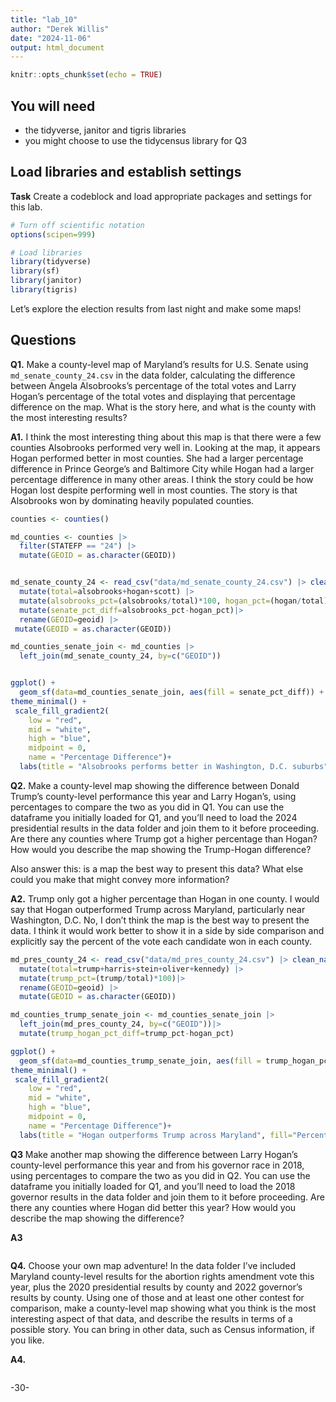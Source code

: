 ```yaml
---
title: "lab_10"
author: "Derek Willis"
date: "2024-11-06"
output: html_document
---
```


```r
knitr::opts_chunk$set(echo = TRUE)
```

## You will need

-   the tidyverse, janitor and tigris libraries
-   you might choose to use the tidycensus library for Q3

## Load libraries and establish settings

**Task** Create a codeblock and load appropriate packages and settings for this lab.

```r
# Turn off scientific notation
options(scipen=999)

# Load libraries
library(tidyverse)
library(sf)
library(janitor)
library(tigris)

```

Let's explore the election results from last night and make some maps!

## Questions

**Q1.** Make a county-level map of Maryland's results for U.S. Senate using `md_senate_county_24.csv` in the data folder, calculating the difference between Angela Alsobrooks's percentage of the total votes and Larry Hogan's percentage of the total votes and displaying that percentage difference on the map. What is the story here, and what is the county with the most interesting results?

**A1.** I think the most interesting thing about this map is that there were a few counties Alsobrooks performed very well in. Looking at the map, it appears Hogan performed better in most counties. She had a larger percentage difference in Prince George's and Baltimore City while Hogan had a larger percentage difference in many other areas. I think the story could be how Hogan lost despite performing well in most counties. The story is that Alsobrooks won by dominating heavily populated counties. 

```r
counties <- counties()

md_counties <- counties |>
  filter(STATEFP == "24") |>
  mutate(GEOID = as.character(GEOID))


md_senate_county_24 <- read_csv("data/md_senate_county_24.csv") |> clean_names() |>
  mutate(total=alsobrooks+hogan+scott) |>
  mutate(alsobrooks_pct=(alsobrooks/total)*100, hogan_pct=(hogan/total)*100) |>
  mutate(senate_pct_diff=alsobrooks_pct-hogan_pct)|>
  rename(GEOID=geoid) |>
 mutate(GEOID = as.character(GEOID))

md_counties_senate_join <- md_counties |> 
  left_join(md_senate_county_24, by=c("GEOID"))


ggplot() +
  geom_sf(data=md_counties_senate_join, aes(fill = senate_pct_diff)) +
theme_minimal() +
 scale_fill_gradient2(
    low = "red",
    mid = "white",
    high = "blue",
    midpoint = 0,
    name = "Percentage Difference")+
  labs(title = "Alsobrooks performs better in Washington, D.C. suburbs", fill="Percent Difference")

```

**Q2.** Make a county-level map showing the difference between Donald Trump's county-level performance this year and Larry Hogan's, using percentages to compare the two as you did in Q1. You can use the dataframe you initially loaded for Q1, and you'll need to load the 2024 presidential results in the data folder and join them to it before proceeding. Are there any counties where Trump got a higher percentage than Hogan? How would you describe the map showing the Trump-Hogan difference?

Also answer this: is a map the best way to present this data? What else could you make that might convey more information?

**A2.** Trump only got a higher percentage than Hogan in one county. I would say that Hogan outperformed Trump across Maryland, particularly near Washington, D.C. No, I don't think the map is the best way to present the data. I think it would work better to show it in a side by side comparison and explicitly say the percent of the vote each candidate won in each county. 

```r
md_pres_county_24 <- read_csv("data/md_pres_county_24.csv") |> clean_names()|>
  mutate(total=trump+harris+stein+oliver+kennedy) |>
  mutate(trump_pct=(trump/total)*100)|>
  rename(GEOID=geoid) |>
  mutate(GEOID = as.character(GEOID))

md_counties_trump_senate_join <- md_counties_senate_join |> 
  left_join(md_pres_county_24, by=c("GEOID"))|>
  mutate(trump_hogan_pct_diff=trump_pct-hogan_pct)

ggplot() +
  geom_sf(data=md_counties_trump_senate_join, aes(fill = trump_hogan_pct_diff)) +
theme_minimal() +
 scale_fill_gradient2(
    low = "red",
    mid = "white",
    high = "blue",
    midpoint = 0,
    name = "Percentage Difference")+
  labs(title = "Hogan outperforms Trump across Maryland", fill="Percent Difference")


```

**Q3** Make another map showing the difference between Larry Hogan's county-level performance this year and from his governor race in 2018, using percentages to compare the two as you did in Q2. You can use the dataframe you initially loaded for Q1, and you'll need to load the 2018 governor results in the data folder and join them to it before proceeding. Are there any counties where Hogan did better this year? How would you describe the map showing the difference?

**A3**

```r
```

**Q4.** Choose your own map adventure! In the data folder I've included Maryland county-level results for the abortion rights amendment vote this year, plus the 2020 presidential results by county and 2022 governor's results by county. Using one of those and at least one other contest for comparison, make a county-level map showing what you think is the most interesting aspect of that data, and describe the results in terms of a possible story. You can bring in other data, such as Census information, if you like.

**A4.**

```r

```

-30-
